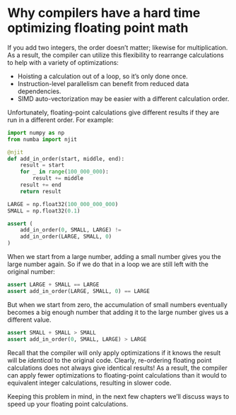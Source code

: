 # Why compilers have a hard time optimizing floating point math

If you add two integers, the order doesn't matter; likewise for multiplication.
As a result, the compiler can utilize this flexibility to rearrange calculations to help with a variety of optimizations:

* Hoisting a calculation out of a loop, so it's only done once.
* Instruction-level parallelism can benefit from reduced data dependencies.
* SIMD auto-vectorization may be easier with a different calculation order.

Unfortunately, floating-point calculations give different results if they are run in a different order.
For example:

```python
import numpy as np
from numba import njit

@njit
def add_in_order(start, middle, end):
    result = start
    for _ in range(100_000_000):
        result += middle
    result += end
    return result

LARGE = np.float32(100_000_000_000)
SMALL = np.float32(0.1)

assert (
    add_in_order(0, SMALL, LARGE) !=
    add_in_order(LARGE, SMALL, 0)
)
```

When we start from a large number, adding a small number gives you the large number again.
So if we do that in a loop we are still left with the original number:

```python
assert LARGE + SMALL == LARGE
assert add_in_order(LARGE, SMALL, 0) == LARGE
```

But when we start from zero, the accumulation of small numbers eventually becomes a big enough number that adding it to the large number gives us a different value.

```python
assert SMALL + SMALL > SMALL
assert add_in_order(0, SMALL, LARGE) > LARGE
```

Recall that the compiler will only apply optimizations if it knows the result will be _identical_ to the original code.
Clearly, re-ordering floating point calculations does not always give identical results!
As a result, the compiler can apply fewer optimizations to floating-point calculations than it would to equivalent integer calculations, resulting in slower code.

Keeping this problem in mind, in the next few chapters we'll discuss ways to speed up your floating point calculations.
